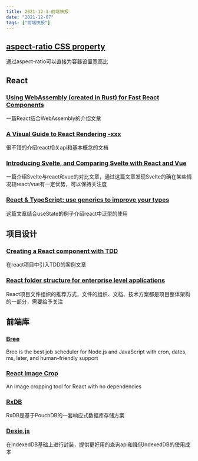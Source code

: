 ```yaml
---
title: 2021-12-1-前端快报
date: "2021-12-07"  
tags: ["前端快报"]
---
```


## [aspect-ratio CSS property](https://web.dev/aspect-ratio/)
通过aspect-ratio可以直接为容器设置宽高比  
## React  
### [Using WebAssembly (created in Rust) for Fast React Components](https://www.joshfinnie.com/blog/using-webassembly-created-in-rust-for-fast-react-components/)
一篇React结合WebAssembly的介绍文章  
### [A Visual Guide to React Rendering -xxx](https://alexsidorenko.com/)  
很不错的介绍react相关api和基本概念的文档  
### [Introducing Svelte, and Comparing Svelte with React and Vue](https://joshcollinsworth.com/blog/introducing-svelte-comparing-with-react-vue)
一篇介绍Svelte与react和vue的对比文章，通过这篇文章发现Svelte的确在某些情况较react/vue有一定优势，可以保持关注度

### [React & TypeScript: use generics to improve your types](https://devtrium.com/posts/react-typescript-using-generics-in-react)
这篇文章结合useState的例子介绍react中泛型的使用

## 项目设计  
### [Creating a React component with TDD](https://dev.to/mbarzeev/creating-a-react-component-with-tdd-2jn8)
在react项目中引入TDD的案例文章

### [React folder structure for enterprise level applications](https://engineering.udacity.com/react-folder-structure-for-enterprise-level-applications-f8384eff162b)
React项目文件组织的推荐方式，文件的组织、文档、技术方案都是项目整体架构的一部分，需要给予关注

## 前端库
### [Bree](https://github.com/breejs/bree)
Bree is the best job scheduler for Node.js and JavaScript with cron, dates, ms, later, and human-friendly support

### [React Image Crop](https://github.com/DominicTobias/react-image-crop)
An image cropping tool for React with no dependencies

### [RxDB](https://github.com/pubkey/rxdb)  
RxDB是基于PouchDB的一套响应式数据库存储方案

### [Dexie.js](https://github.com/dexie/Dexie.js)  
在IndexedDB基础上进行封装，提供更好用的查询api和降低IndexedDB的使用成本